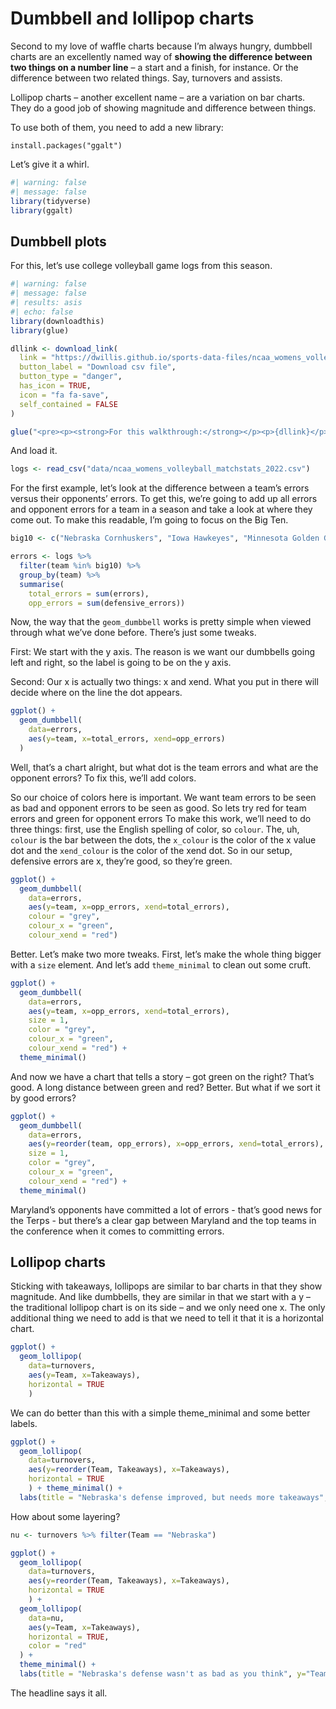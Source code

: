 # Dumbbell and lollipop charts

Second to my love of waffle charts because I'm always hungry, dumbbell charts are an excellently named way of **showing the difference between two things on a number line** -- a start and a finish, for instance. Or the difference between two related things. Say, turnovers and assists.

Lollipop charts -- another excellent name -- are a variation on bar charts. They do a good job of showing magnitude and difference between things.

To use both of them, you need to add a new library:

`install.packages("ggalt")`

Let's give it a whirl.

```r
#| warning: false
#| message: false
library(tidyverse)
library(ggalt)
```

## Dumbbell plots

For this, let's use college volleyball game logs from this season.

```r
#| warning: false
#| message: false
#| results: asis
#| echo: false
library(downloadthis)
library(glue)

dllink <- download_link(
  link = "https://dwillis.github.io/sports-data-files/ncaa_womens_volleyball_matchstats_2022.csv",
  button_label = "Download csv file",
  button_type = "danger",
  has_icon = TRUE,
  icon = "fa fa-save",
  self_contained = FALSE
)

glue("<pre><p><strong>For this walkthrough:</strong></p><p>{dllink}</p></pre>")
```

And load it.

```r
logs <- read_csv("data/ncaa_womens_volleyball_matchstats_2022.csv")
```

For the first example, let's look at the difference between a team's errors versus their opponents' errors. To get this, we're going to add up all errors and opponent errors for a team in a season and take a look at where they come out. To make this readable, I'm going to focus on the Big Ten.

```r
big10 <- c("Nebraska Cornhuskers", "Iowa Hawkeyes", "Minnesota Golden Gophers", "Illinois Fighting Illini", "Northwestern Wildcats", "Wisconsin Badgers", "Indiana Hoosiers", "Purdue Boilermakers", "Ohio State Buckeyes", "Michigan Wolverines", "Michigan State Spartans", "Penn State Nittany Lions", "Rutgers Scarlet Knights", "Maryland Terrapins, Terps")

errors <- logs %>%
  filter(team %in% big10) %>% 
  group_by(team) %>% 
  summarise(
    total_errors = sum(errors), 
    opp_errors = sum(defensive_errors))
```

Now, the way that the `geom_dumbbell` works is pretty simple when viewed through what we've done before. There's just some tweaks.

First: We start with the y axis. The reason is we want our dumbbells going left and right, so the label is going to be on the y axis.

Second: Our x is actually two things: x and xend. What you put in there will decide where on the line the dot appears.

```r
ggplot() + 
  geom_dumbbell(
    data=errors, 
    aes(y=team, x=total_errors, xend=opp_errors)
  )
```

Well, that's a chart alright, but what dot is the team errors and what are the opponent errors? To fix this, we'll add colors.

So our choice of colors here is important. We want team errors to be seen as bad and opponent errors to be seen as good. So lets try red for team errors and green for opponent errors To make this work, we'll need to do three things: first, use the English spelling of color, so `colour`. The, uh, `colour` is the bar between the dots, the `x_colour` is the color of the x value dot and the `xend_colour` is the color of the xend dot. So in our setup, defensive errors are x, they're good, so they're green.

```r
ggplot() + 
  geom_dumbbell(
    data=errors, 
    aes(y=team, x=opp_errors, xend=total_errors),
    colour = "grey",
    colour_x = "green",
    colour_xend = "red")
```

Better. Let's make two more tweaks. First, let's make the whole thing bigger with a `size` element. And let's add `theme_minimal` to clean out some cruft.

```r
ggplot() + 
  geom_dumbbell(
    data=errors, 
    aes(y=team, x=opp_errors, xend=total_errors),
    size = 1,
    color = "grey",
    colour_x = "green",
    colour_xend = "red") + 
  theme_minimal()
```

And now we have a chart that tells a story -- got green on the right? That's good. A long distance between green and red? Better. But what if we sort it by good errors?

```r
ggplot() + 
  geom_dumbbell(
    data=errors, 
    aes(y=reorder(team, opp_errors), x=opp_errors, xend=total_errors),
    size = 1,
    color = "grey",
    colour_x = "green",
    colour_xend = "red") + 
  theme_minimal()
```

Maryland's opponents have committed a lot of errors - that's good news for the Terps - but there's a clear gap between Maryland and the top teams in the conference when it comes to committing errors.

## Lollipop charts

Sticking with takeaways, lollipops are similar to bar charts in that they show magnitude. And like dumbbells, they are similar in that we start with a y -- the traditional lollipop chart is on its side -- and we only need one x. The only additional thing we need to add is that we need to tell it that it is a horizontal chart.

```r
ggplot() + 
  geom_lollipop(
    data=turnovers, 
    aes(y=Team, x=Takeaways), 
    horizontal = TRUE
    )
```

We can do better than this with a simple theme_minimal and some better labels.

```r
ggplot() + 
  geom_lollipop(
    data=turnovers, 
    aes(y=reorder(Team, Takeaways), x=Takeaways), 
    horizontal = TRUE
    ) + theme_minimal() + 
  labs(title = "Nebraska's defense improved, but needs more takeaways", y="Team")
```

How about some layering?

```r
nu <- turnovers %>% filter(Team == "Nebraska")
```

```r
ggplot() + 
  geom_lollipop(
    data=turnovers, 
    aes(y=reorder(Team, Takeaways), x=Takeaways), 
    horizontal = TRUE
    ) + 
  geom_lollipop(
    data=nu,
    aes(y=Team, x=Takeaways),
    horizontal = TRUE,
    color = "red"
  ) + 
  theme_minimal() + 
  labs(title = "Nebraska's defense wasn't as bad as you think", y="Team")
```

The headline says it all.
